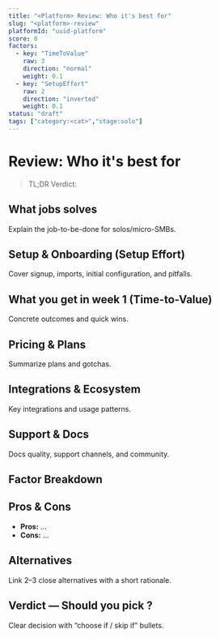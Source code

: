 ```yaml
---
title: "<Platform> Review: Who it's best for"
slug: "<platform>-review"
platformId: "uuid-platform"
score: 0
factors:
  - key: "TimeToValue"
    raw: 3
    direction: "normal"
    weight: 0.1
  - key: "SetupEffort"
    raw: 2
    direction: "inverted"
    weight: 0.1
status: "draft"
tags: ["category:<cat>","stage:solo"]
---
```


# <Platform> Review: Who it's best for

> TL;DR Verdict: <one-sentence verdict here>

## What jobs <Platform> solves
Explain the job-to-be-done for solos/micro-SMBs.

## Setup & Onboarding (Setup Effort)
Cover signup, imports, initial configuration, and pitfalls.

## What you get in week 1 (Time-to-Value)
Concrete outcomes and quick wins.

## Pricing & Plans
Summarize plans and gotchas.

## Integrations & Ecosystem
Key integrations and usage patterns.

## Support & Docs
Docs quality, support channels, and community.

## Factor Breakdown
<FactorTable factors={frontMatter.factors} />

## Pros & Cons
- **Pros:** ...
- **Cons:** ...

## Alternatives
Link 2–3 close alternatives with a short rationale.

## Verdict — Should you pick <Platform>?
Clear decision with “choose if / skip if” bullets.

<EvidenceDrawer items={evidenceByFactor} />
<SetupEstimator defaults={{ imports: 1, automations: 1, users: 1 }} />
<SnapshotPoll question="Was this helpful?" options={["Yes","No"]} />
